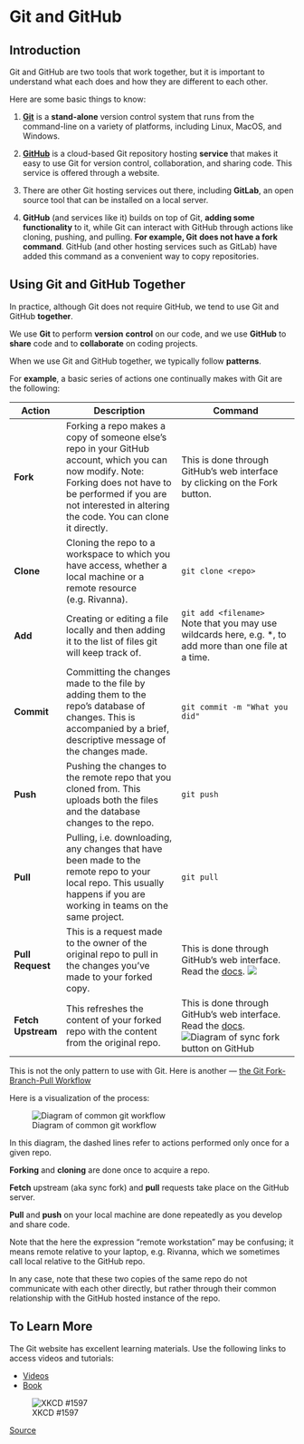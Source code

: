 # Git and GitHub

## Introduction

Git and GitHub are two tools that work together, but it is important to understand what each does and how they are different to each other.

Here are some basic things to know:

1.  [**Git**](https://git-scm.com/) is a **stand-alone** version control system that runs from the command-line on a variety of platforms, including Linux, MacOS, and Windows.

2.  [**GitHub**](https://github.com) is a cloud-based Git repository hosting **service** that makes it easy to use Git for version control, collaboration, and sharing code. This service is offered through a website.

3.  There are other Git hosting services out there, including **GitLab**, an open source tool that can be installed on a local server.

4.  **GitHub** (and services like it) builds on top of Git, **adding some functionality** to it, while Git can interact with GitHub through actions like cloning, pushing, and pulling. **For example, Git** **does not have a fork command**. GitHub (and other hosting services such as GitLab) have added this command as a convenient way to copy repositories.

## Using Git and GitHub Together

In practice, although Git does not require GitHub, we tend to use Git and GitHub **together**.

We use **Git** to perform **version** **control** on our code, and we use **GitHub** to **share** code and to **collaborate** on coding projects.

When we use Git and GitHub together, we typically follow **patterns**.

For **example**, a basic series of actions one continually makes with Git are the following:

| Action             | Description                                                                                                                                                                                                                 | Command                                                                                                                                                                                                                                     |
|--------------------|-----------------------------------------------------------------------------------------------------------------------------------------------------------------------------------------------------------------------------|---------------------------------------------------------------------------------------------------------------------------------------------------------------------------------------------------------------------------------------------|
| **Fork**           | Forking a repo makes a copy of someone else's repo in your GitHub account, which you can now modify. Note: Forking does not have to be performed if you are not interested in altering the code. You can clone it directly. | This is done through GitHub's web interface by clicking on the Fork button.                                                                                                                                                                 |
| **Clone**          | Cloning the repo to a workspace to which you have access, whether a local machine or a remote resource (e.g. Rivanna).                                                                                                      | `git clone <repo>`                                                                                                                                                                                                                          |
| **Add**            | Creating or editing a file locally and then adding it to the list of files git will keep track of.                                                                                                                          | `git add <filename>`<br>Note that you may use wildcards here, e.g. \*, to add more than one file at a time.                                                                                                                                 |
| **Commit**         | Committing the changes made to the file by adding them to the repo's database of changes. This is accompanied by a brief, descriptive message of the changes made.                                                          | `git commit -m "What you did"`                                                                                                                                                                                                              |
| **Push**           | Pushing the changes to the remote repo that you cloned from. This uploads both the files and the database changes to the repo.                                                                                              | `git push`                                                                                                                                                                                                                                  |
| **Pull**           | Pulling, i.e. downloading, any changes that have been made to the remote repo to your local repo. This usually happens if you are working in teams on the same project.                                                     | `git pull`                                                                                                                                                                                                                                  |
| **Pull Request**   | This is a request made to the owner of the original repo to pull in the changes you've made to your forked copy.                                                                                                            | This is done through GitHub's web interface. Read the [docs](https://docs.github.com/en/pull-requests). ![](../media/pull-request-button.jpg)                                                                                               |
| **Fetch Upstream** | This refreshes the content of your forked repo with the content from the original repo.                                                                                                                                     | This is done through GitHub's web interface. Read the [docs](https://docs.github.com/en/pull-requests/collaborating-with-pull-requests/working-with-forks/syncing-a-fork). ![Diagram of sync fork button on GitHub](../media/sync-fork.jpg) |

::: callout-note
This is not the only pattern to use with Git. Here is another --- [the Git Fork-Branch-Pull Workflow](https://www.tomasbeuzen.com/post/git-fork-branch-pull/)
:::

Here is a visualization of the process:

![Diagram of common git workflow](../media/git-process.png)

In this diagram, the dashed lines refer to actions performed only once for a given repo.

**Forking** and **cloning** are done once to acquire a repo.

**Fetch** upstream (aka sync fork) and **pull** requests take place on the GitHub server.

**Pull** and **push** on your local machine are done repeatedly as you develop and share code.

Note that the here the expression "remote workstation" may be confusing; it means remote relative to your laptop, e.g. Rivanna, which we sometimes call local relative to the GitHub repo.

In any case, note that these two copies of the same repo do not communicate with each other directly, but rather through their common relationship with the GitHub hosted instance of the repo.

## To Learn More

The Git website has excellent learning materials. Use the following links to access videos and tutorials:

-   [Videos](https://git-scm.com/videos)
-   [Book](https://git-scm.com/book/en/v2)

![XKCD #1597](../media/xkcd-git.png){alt="XKCD #1597"}

[Source](https://xkcd.com/1597)
